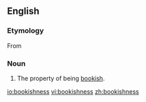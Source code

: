 ==English==

===Etymology===
From {{suffix|bookish|ness}}

===Noun===
{{en-noun|-}}

# The property of being [[bookish]].

[[io:bookishness]]
[[vi:bookishness]]
[[zh:bookishness]]